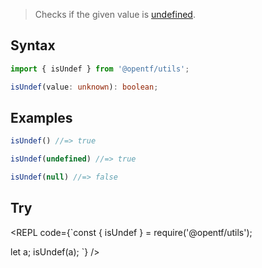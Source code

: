 
> Checks if the given value is [undefined](https://developer.mozilla.org/en-US/docs/Web/JavaScript/Reference/Global_Objects/undefined).

## Syntax

```ts
import { isUndef } from '@opentf/utils';

isUndef(value: unknown): boolean;
```

## Examples

```ts
isUndef() //=> true

isUndef(undefined) //=> true

isUndef(null) //=> false
```

## Try

<REPL code={`const { isUndef } = require('@opentf/utils');

let a;
isUndef(a);
`} />
